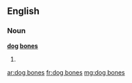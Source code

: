 ==English==

===Noun===
'''[[dog]] [[bone]]s'''

# {{plural of|[[dog bone]]}}

[[ar:dog bones]]
[[fr:dog bones]]
[[mg:dog bones]]